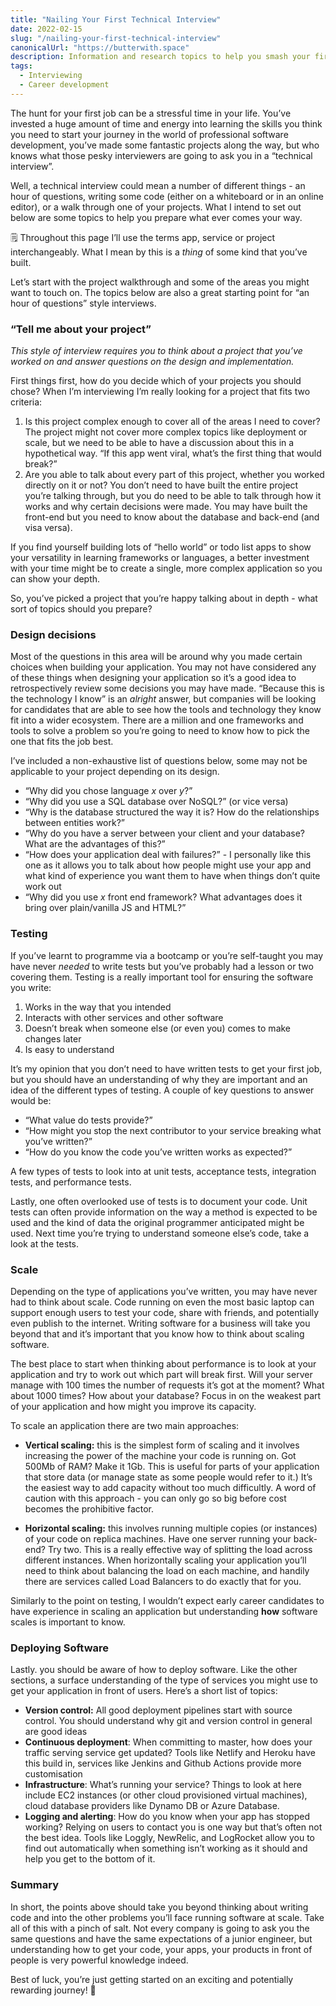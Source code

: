 ```yaml
---
title: "Nailing Your First Technical Interview"
date: 2022-02-15
slug: "/nailing-your-first-technical-interview"
canonicalUrl: "https://butterwith.space"
description: Information and research topics to help you smash your first technical interview and land your first job.
tags:
  - Interviewing
  - Career development
---
```

The hunt for your first job can be a stressful time in your life. You’ve invested a huge amount of time and energy into learning the skills you think you need to start your journey in the world of professional software development, you’ve made some fantastic projects along the way, but who knows what those pesky interviewers are going to ask you in a “technical interview”.

Well, a technical interview could mean a number of different things - an hour of questions, writing some code (either on a whiteboard or in an online editor), or a walk through one of your projects. What I intend to set out below are some topics to help you prepare what ever comes your way.

🗒️ Throughout this page I’ll use the terms app, service or project interchangeably. What I mean by this is a *thing* of some kind that you’ve built.

Let’s start with the project walkthrough and some of the areas you might want to touch on. The topics below are also a great starting point for “an hour of questions” style interviews.

### “Tell me about your project”

*This style of interview requires you to think about a project that you’ve worked on and answer questions on the design and implementation.*

First things first, how do you decide which of your projects you should chose? When I’m interviewing I’m really looking for a project that fits two criteria:

1. Is this project complex enough to cover all of the areas I need to cover?
The project might not cover more complex topics like deployment or scale, but we need to be able to have a discussion about this in a hypothetical way. “If this app went viral, what’s the first thing that would break?”
2. Are you able to talk about every part of this project, whether you worked directly on it or not?
You don’t need to have built the entire project you’re talking through, but you do need to be able to talk through how it works and why certain decisions were made. You may have built the front-end but you need to know about the database and back-end (and visa versa).

If you find yourself building lots of “hello world” or todo list apps to show your versatility in learning frameworks or languages, a better investment with your time might be to create a single, more complex application so you can show your depth.

So, you’ve picked a project that you’re happy talking about in depth - what sort of topics should you prepare?

### Design decisions

Most of the questions in this area will be around why you made certain choices when building your application. You may not have considered any of these things when designing your application so it’s a good idea to retrospectively review some decisions you may have made. “Because this is the technology I know” is an *alright* answer, but companies will be looking for candidates that are able to see how the tools and technology they know fit into a wider ecosystem. There are a million and one frameworks and tools to solve a problem so you’re going to need to know how to pick the one that fits the job best.

I’ve included a non-exhaustive list of questions below, some may not be applicable to your project depending on its design. 

- “Why did you chose language *x* over *y*?”
- “Why did you use a SQL database over NoSQL?” (or vice versa)
- “Why is the database structured the way it is? How do the relationships between entities work?”
- “Why do you have a server between your client and your database? What are the advantages of this?”
- “How does your application deal with failures?” - I personally like this one as it allows you to talk about how people might use your app and what kind of experience you want them to have when things don’t quite work out
- “Why did you use *x* front end framework? What advantages does it bring over plain/vanilla JS and HTML?”

### Testing

If you’ve learnt to programme via a bootcamp or you’re self-taught you may have never *needed* to write tests but you’ve probably had a lesson or two covering them. Testing is a really important tool for ensuring the software you write:

1. Works in the way that you intended
2. Interacts with other services and other software
3. Doesn’t break when someone else (or even you) comes to make changes later
4. Is easy to understand

It’s my opinion that you don’t need to have written tests to get your first job, but you should have an understanding of why they are important and an idea of the different types of testing. A couple of key questions to answer would be:

- “What value do tests provide?”
- “How might you stop the next contributor to your service breaking what you’ve written?”
- “How do you know the code you’ve written works as expected?”

A few types of tests to look into at unit tests, acceptance tests, integration tests, and performance tests.

Lastly, one often overlooked use of tests is to document your code. Unit tests can often provide information on the way a method is expected to be used and the kind of data the original programmer anticipated might be used. Next time you’re trying to understand someone else’s code, take a look at the tests.

### Scale

Depending on the type of applications you’ve written, you may have never had to think about scale. Code running on even the most basic laptop can support enough users to test your code, share with friends, and potentially even publish to the internet. Writing software for a business will take you beyond that and it’s important that you know how to think about scaling software.

The best place to start when thinking about performance is to look at your application and try to work out which part will break first. Will your server manage with 100 times the number of requests it’s got at the moment? What about 1000 times? How about your database? Focus in on the weakest part of your application and how might you improve its capacity.

To scale an application there are two main approaches:

- **Vertical scaling:** this is the simplest form of scaling and it involves increasing the power of the machine your code is running on. Got 500Mb of RAM? Make it 1Gb. This is useful for parts of your application that store data (or manage state as some people would refer to it.) It’s the easiest way to add capacity without too much difficultly. A word of caution with this approach - you can only go so big before cost becomes the prohibitive factor.

- **Horizontal scaling:** this involves running multiple copies (or instances) of your code on replica machines. Have one server running your back-end? Try two. This is a really effective way of splitting the load across different instances. When horizontally scaling your application you’ll need to think about balancing the load on each machine, and handily there are services called Load Balancers to do exactly that for you. 

Similarly to the point on testing, I wouldn’t expect early career candidates to have experience in scaling an application but understanding **how** software scales is important to know.

### Deploying Software

Lastly. you should be aware of how to deploy software. Like the other sections, a surface understanding of the type of services you might use to get your application in front of users. Here’s a short list of topics:

- **Version control:** All good deployment pipelines start with source control. You should understand why git and version control in general are good ideas
- **Continuous deployment**: When committing to master, how does your traffic serving service get updated? Tools like Netlify and Heroku have this build in, services like Jenkins and Github Actions provide more customisation
- **Infrastructure**: What’s running your service? Things to look at here include EC2 instances (or other cloud provisioned virtual machines), cloud database providers like Dynamo DB or Azure Database.
- **Logging and alerting**: How do you know when your app has stopped working? Relying on users to contact you is one way but that’s often not the best idea. Tools like Loggly, NewRelic, and LogRocket allow you to find out automatically when something isn’t working as it should and help you get to the bottom of it.

### Summary

In short, the points above should take you beyond thinking about writing code and into the other problems you’ll face running software at scale. Take all of this with a pinch of salt. Not every company is going to ask you the same questions and have the same expectations of a junior engineer, but understanding how to get your code, your apps, your products in front of people is very powerful knowledge indeed.

Best of luck, you’re just getting started on an exciting and potentially rewarding journey! 🚀
